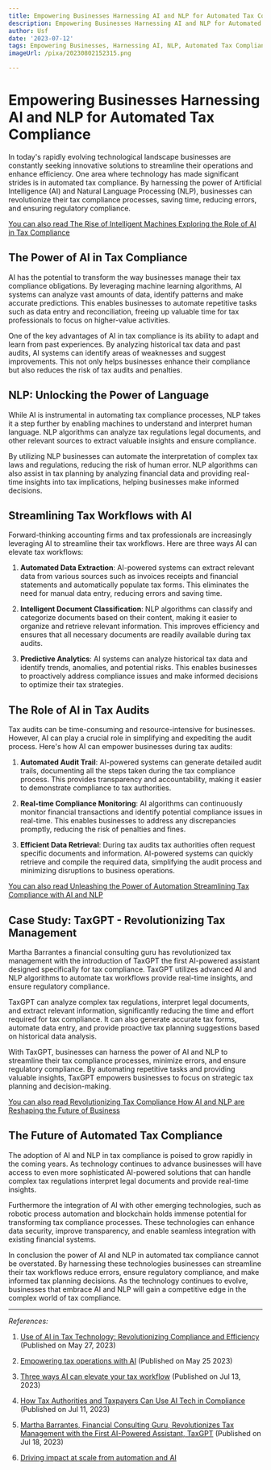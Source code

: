```yaml
---
title: Empowering Businesses Harnessing AI and NLP for Automated Tax Compliance
description: Empowering Businesses Harnessing AI and NLP for Automated Tax Compliance
author: Usf
date: '2023-07-12'
tags: Empowering Businesses, Harnessing AI, NLP, Automated Tax Compliance
imageUrl: /pixa/20230802152315.png

---
```

# Empowering Businesses Harnessing AI and NLP for Automated Tax Compliance

In  today's rapidly evolving technological landscape businesses are constantly  seeking innovative solutions to streamline their operations and enhance efficiency. One area where technology has made significant strides  is in automated tax compliance. By  harnessing the power of Artificial Intelligence  (AI) and Natural Language  Processing (NLP), businesses can revolutionize their tax compliance processes, saving time, reducing errors, and ensuring regulatory compliance.

[You can also read  The Rise  of Intelligent Machines Exploring the Role  of AI in Tax Compliance](The%20Rise%20of%20Intelligent%20Machines%20Exploring%20the%20Role%20of%20AI%20in%20Tax%20Compliance)


## The Power of AI in Tax Compliance

AI  has the  potential  to transform the way businesses manage their tax compliance obligations. By leveraging machine learning algorithms, AI systems can analyze vast amounts of  data, identify patterns and make accurate predictions. This enables businesses to automate repetitive  tasks such as data entry and reconciliation, freeing up valuable  time for tax professionals to focus on higher-value activities.

One  of the  key advantages of AI in tax compliance is  its ability to adapt  and learn from past experiences. By analyzing historical tax data and  past audits, AI systems can identify  areas of weaknesses and suggest improvements. This not only helps businesses  enhance their compliance but also reduces the risk of tax audits and penalties.

## NLP: Unlocking the Power of Language

While AI is instrumental in automating tax  compliance processes, NLP takes it  a step further by enabling machines to understand and interpret human language. NLP algorithms can analyze tax regulations legal documents, and other  relevant sources to extract valuable insights and ensure compliance.

By utilizing NLP  businesses can automate  the  interpretation  of complex tax  laws  and regulations, reducing  the risk of  human error. NLP algorithms can also assist in tax planning by analyzing  financial data and providing real-time insights into tax implications, helping businesses make informed decisions.

## Streamlining Tax Workflows with AI

Forward-thinking accounting  firms and tax professionals are  increasingly leveraging AI  to streamline their tax  workflows. Here  are three ways AI can elevate tax workflows:

1.  **Automated Data Extraction**: AI-powered systems can extract relevant data  from various sources such  as invoices receipts and financial statements and automatically populate tax forms. This eliminates the need for manual data entry, reducing errors and saving time.

2.  **Intelligent Document Classification**: NLP algorithms can classify and categorize documents based on their  content, making it  easier  to organize and retrieve relevant  information. This improves efficiency and ensures that  all necessary documents are readily available during tax audits.

3. **Predictive Analytics**:  AI systems can analyze historical tax data and identify trends, anomalies, and potential risks. This enables businesses to proactively address compliance issues and make informed decisions  to optimize their tax strategies.

## The Role  of AI in Tax  Audits

Tax audits can be time-consuming and resource-intensive for businesses. However, AI can play a crucial role in simplifying and expediting the  audit  process. Here's how AI can empower businesses during tax audits:

1. **Automated Audit Trail**: AI-powered  systems can generate detailed audit trails, documenting all the steps taken during the tax  compliance process. This provides transparency and accountability, making it easier to demonstrate compliance to tax authorities.

2.  **Real-time Compliance Monitoring**: AI algorithms can continuously monitor financial transactions and identify potential compliance issues in real-time. This enables businesses to address any discrepancies promptly, reducing the risk of penalties and fines.

3. **Efficient Data Retrieval**: During tax audits tax authorities often request specific documents  and information.  AI-powered systems  can  quickly retrieve and compile the required data, simplifying the  audit process and minimizing disruptions to business operations.

[You can also read  Unleashing the Power of  Automation Streamlining Tax  Compliance with AI and NLP](Unleashing%20the%20Power%20of%20Automation%20Streamlining%20Tax%20Compliance%20with%20AI%20and%20NLP)


## Case Study: TaxGPT - Revolutionizing Tax Management

Martha  Barrantes a financial consulting guru has revolutionized tax  management with the introduction of TaxGPT the first AI-powered assistant designed specifically for tax compliance. TaxGPT utilizes advanced AI and NLP algorithms to automate tax workflows provide real-time insights, and ensure regulatory compliance.

TaxGPT can analyze complex tax regulations, interpret legal documents, and extract relevant information, significantly reducing the time and effort required  for tax compliance. It can also generate accurate tax forms, automate data  entry, and provide proactive tax planning suggestions based on historical data analysis.

With TaxGPT, businesses can harness the power of AI and NLP to streamline their tax compliance processes, minimize errors, and ensure regulatory  compliance. By  automating repetitive tasks and providing valuable insights,  TaxGPT  empowers businesses to focus on strategic tax planning and decision-making.

[You can also read Revolutionizing  Tax Compliance How AI and NLP are  Reshaping the Future of Business](Revolutionizing%20Tax%20Compliance%20How%20AI%20and%20NLP%20are%20Reshaping%20the%20Future%20of%20Business)


## The Future of Automated Tax Compliance

The adoption of AI and NLP in tax compliance is poised to  grow  rapidly in the coming years. As technology continues to advance businesses will have access to even more sophisticated AI-powered solutions that can handle complex tax regulations interpret legal documents and provide real-time insights.

Furthermore the integration of AI with other emerging technologies, such as robotic process automation and blockchain holds  immense potential for transforming tax compliance processes. These technologies can  enhance data security, improve transparency, and enable  seamless  integration with existing financial systems.

In conclusion the power of AI and NLP in  automated  tax compliance cannot be overstated. By  harnessing  these technologies businesses can streamline  their tax workflows reduce errors, ensure regulatory compliance, and make informed tax planning decisions. As the technology continues to evolve, businesses that embrace AI and NLP will gain a competitive edge in the complex world  of tax compliance.

---

*References:*

1. [Use  of AI in Tax  Technology: Revolutionizing  Compliance and Efficiency](https://www.linkedin.com/pulse/use-ai-tax-technology-revolutionizing-compliance-efficiency-mobifly) (Published on May 27, 2023)

2. [Empowering tax operations with AI](https://www.pwc.com/ph/en/tax/tax-publications/taxwise-or-otherwise/2023/empowering-tax-operations-with-ai.html) (Published on May 25 2023)

3. [Three ways  AI  can elevate your tax workflow](https://tax.thomsonreuters.com/blog/three-ways-ai-can-elevate-your-tax-workflow/) (Published on Jul 13, 2023)

4.  [How Tax Authorities  and Taxpayers Can Use AI Tech in Compliance](https://news.bloombergtax.com/daily-tax-report-international/how-tax-authorities-and-taxpayers-can-use-ai-tech-in-compliance) (Published  on Jul 11, 2023)

5. [Martha Barrantes, Financial Consulting Guru, Revolutionizes Tax Management with the First AI-Powered Assistant, TaxGPT](https://fox2now.com/business/press-releases/ein-presswire/644887699/martha-barrantes-financial-consulting-guru-revolutionizes-tax-management-with-the-first-ai-powered-assistant-taxgpt)  (Published on Jul 18, 2023)

6. [Driving impact at scale from automation and AI](https://www.mckinsey.com/~/media/McKinsey/Business%20Functions/McKinsey%20Digital/Our%20Insights/Driving%20impact%20at%20scale%20from%20automation%20and%20AI/Driving-impact-at-scale-from-automation-and-AI.ashx)